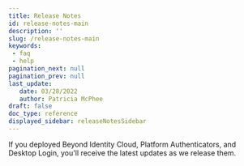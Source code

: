 ```yaml
---
title: Release Notes
id: release-notes-main
description: ''
slug: /release-notes-main
keywords: 
 - faq
 - help
pagination_next: null
pagination_prev: null
last_update: 
   date: 03/28/2022
   author: Patricia McPhee
draft: false
doc_type: reference
displayed_sidebar: releaseNotesSidebar
---
```


If you deployed Beyond Identity Cloud, Platform Authenticators, and Desktop Login, you'll receive the latest updates as we release them.




<ReleaseNotesSummary />






